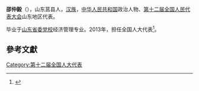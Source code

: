 '''邵仲毅'''（{{bd|1968年|8月24日|}}），山东莒县人，[[汉族|汉族]]，[[中华人民共和国|中华人民共和国]]政治人物、[[第十二届全国人民代表大会|第十二届全国人民代表大会]]山东地区代表。

毕业于[[山东省委党校|山东省委党校]]经济管理专业。2013年，担任全国人大代表<ref>{{cite news|title=全国人大代表信息-邵仲毅|url= http://210.82.31.1:8084/delegate/viewDelegate.action?dbid=121299|accessdate=2013-04-05|newspaper=全国人大网}}{{Dead link|date=2020年1月 |bot=InternetArchiveBot |fix-attempted=yes }}</ref>。

==參考文獻==
{{reflist}}
{{中国政治人物小作品}}

[[Category:第十二届全国人大代表|Category:第十二届全国人大代表]]
